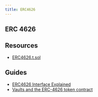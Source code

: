 ```yaml
---
title: ERC4626
---
```


## ERC 4626

## Resources


- [ERC4626.t.sol](https://github.com/transmissions11/solmate/blob/main/src/test/ERC4626.t.sol)

## Guides

- [ERC4626 Interface Explained](https://www.rareskills.io/post/erc4626)
- [Vaults and the ERC-4626 token contract](https://cryptomarketpool.com/vaults-and-the-erc-4626-token-contract/)